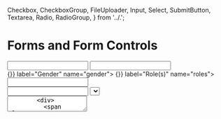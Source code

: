 
  Checkbox,
  CheckboxGroup,
  FileUploader,
  Input,
  Select,
  SubmitButton,
  Textarea,
  Radio,
  RadioGroup,
} from '../.';

<Meta title="Components/Molecules/Form Controls" />

# Forms and Form Controls

<Canvas>
  <Story name="About Forms">
    <Container>
      <Search
        helpText="I am helpful text."
        label="Search for a user"
        name="searchUser"
      />
    </Container>
    <Container>
      <form className="ce-form" id="myForm">
        <div className="ce-d-flex">
          <Input
            helpText="I am helpful text."
            label="First Name"
            name="firstname"
          />
          <Input
            helpText="I am helpful text."
            label="Last Name"
            name="lastname"
          />
        </div>
        <div className="ce-d-flex">
          <RadioGroup handleChange={() => {}} label="Gender" name="gender">
            <Radio label="Female" value="female" />
            <Radio label="Male" value="male" />
            <Radio label="Non-binary" value="nonBinary" />
            <Radio label="Other" value="other" />
          </RadioGroup>
          <CheckboxGroup handleChange={() => {}} label="Role(s)" name="roles">
            <Checkbox label="Superuser" value="superuser" />
            <Checkbox label="Admin" value="Admin" />
            <Checkbox label="User" value="user" />
            <Checkbox label="Organization" value="organization" />
          </CheckboxGroup>
        </div>
        <Input
          helpText="I am helpful text."
          label="Street Address"
          name="streetAddress"
        />
        <div className="ce-d-flex">
          <Input
            helpText="I am helpful text."
            label="City"
            name="city"
            style={{flexGrow:'2'}}
          />
          <Select
            helpText="I am helpful text."
            label="State"
            name="state"
            options={[{ name: 'Alabama', value: 'AL' }, { name: 'Oklahoma', value: 'OK' }, { name: 'Pennsylvania', value: 'PA' }, { name: 'South Carolina', value: 'SC' }]}
          />
          <Input
            helpText="I am helpful text."
            label="ZIP"
            name="zip"
            style={{flexGrow:'0'}}
          />
        </div>
        <Textarea
          helpText="I am helpful text."
          label="About You"
          name="aboutYou"
        />
        <div>
          <span className="ce-label">Attachments</span>
          <span className="ce-help-text">I am helpful text.</span>
          <FileUploader name="attachments" />
        </div>
        <Checkbox label="I agree to terms and conditions" name="toc" value="acceptedTOC" />
        <SubmitButton size="large">
          Save
        </SubmitButton>
      </form>
    </Container>
  </Story>
</Canvas>
